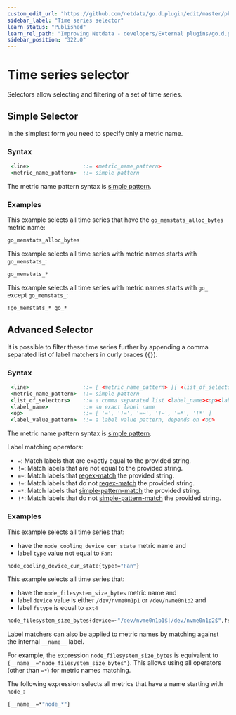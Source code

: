 ```yaml
---
custom_edit_url: "https://github.com/netdata/go.d.plugin/edit/master/pkg/prometheus/selector/README.md"
sidebar_label: "Time series selector"
learn_status: "Published"
learn_rel_path: "Improving Netdata - developers/External plugins/go.d.plugin/Helper Packages"
sidebar_position: "322.0"
---
```



# Time series selector

Selectors allow selecting and filtering of a set of time series.

## Simple Selector

In the simplest form you need to specify only a metric name.

### Syntax

```cmd
 <line>                 ::= <metric_name_pattern>
 <metric_name_pattern>  ::= simple pattern
```

The metric name pattern syntax is [simple pattern](/docs/improving-netdata---developers/libnetdata/simple-patterns).

### Examples

This example selects all time series that have the `go_memstats_alloc_bytes` metric name:

```cmd
go_memstats_alloc_bytes
```

This example selects all time series with metric names starts with `go_memstats_`:

```cmd
go_memstats_*
```

This example selects all time series with metric names starts with `go_` except `go_memstats_`:

```cmd
!go_memstats_* go_*
``` 

## Advanced Selector

It is possible to filter these time series further by appending a comma separated list of label matchers in curly braces (`{}`).

### Syntax

```cmd
 <line>                 ::= [ <metric_name_pattern> ]{ <list_of_selectors> }
 <metric_name_pattern>  ::= simple pattern
 <list_of_selectors>    ::= a comma separated list <label_name><op><label_value_pattern>
 <label_name>           ::= an exact label name
 <op>                   ::= [ '=', '!=', '=~', '!~', '=*', '!*' ]
 <label_value_pattern>  ::= a label value pattern, depends on <op>
```

The metric name pattern syntax is [simple pattern](/docs/improving-netdata---developers/libnetdata/simple-patterns).

Label matching operators:

-   `=`: Match labels that are exactly equal to the provided string.
-   `!=`: Match labels that are not equal to the provided string.
-   `=~`: Match labels that [regex-match](https://golang.org/pkg/regexp/syntax/) the provided string.
-   `!~`: Match labels that do not [regex-match](https://golang.org/pkg/regexp/syntax/) the provided string.
-   `=*`: Match labels that [simple-pattern-match](/docs/improving-netdata---developers/libnetdata/simple-patterns) the provided string.
-   `!*`: Match labels that do not [simple-pattern-match](/docs/improving-netdata---developers/libnetdata/simple-patterns) the provided string.

### Examples

This example selects all time series that:

-   have the `node_cooling_device_cur_state` metric name and
-   label `type` value not equal to `Fan`:

```cmd
node_cooling_device_cur_state{type!="Fan"}
```

This example selects all time series that:

-   have the `node_filesystem_size_bytes` metric name and
-   label `device` value is either `/dev/nvme0n1p1` or `/dev/nvme0n1p2` and
-   label `fstype` is equal to `ext4`

```cmd
node_filesystem_size_bytes{device=~"/dev/nvme0n1p1$|/dev/nvme0n1p2$",fstype="ext4"}
```

Label matchers can also be applied to metric names by matching against the internal `__name__` label.

For example, the expression `node_filesystem_size_bytes` is equivalent to `{__name__="node_filesystem_size_bytes"}`.
This allows using all operators (other than `=*`) for metric names matching.

The following expression selects all metrics that have a name starting with `node_`:

```cmd
{__name__=*"node_*"}
```
